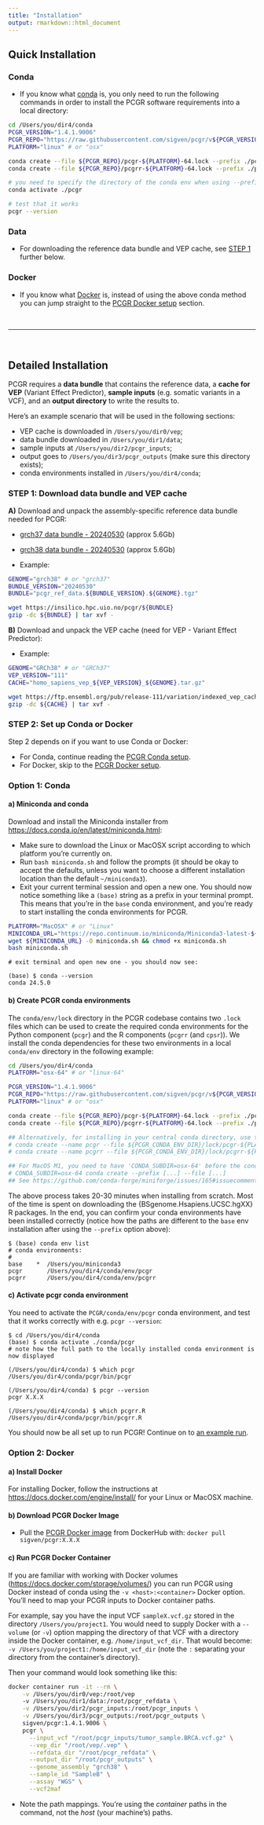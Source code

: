 ```yaml
---
title: "Installation"
output: rmarkdown::html_document
---
```


## Quick Installation

### Conda

- If you know what [conda](https://docs.conda.io/projects/conda/en/latest/user-guide/getting-started.html)
  is, you only need to run the following commands in order to install the PCGR
  software requirements into a local directory:

```bash
cd /Users/you/dir4/conda
PCGR_VERSION="1.4.1.9006"
PCGR_REPO="https://raw.githubusercontent.com/sigven/pcgr/v${PCGR_VERSION}/conda/env/lock/"
PLATFORM="linux" # or "osx"

conda create --file ${PCGR_REPO}/pcgr-${PLATFORM}-64.lock --prefix ./pcgr
conda create --file ${PCGR_REPO}/pcgrr-${PLATFORM}-64.lock --prefix ./pcgrr

# you need to specify the directory of the conda env when using --prefix
conda activate ./pcgr

# test that it works
pcgr --version
```

### Data

- For downloading the reference data bundle and VEP cache, see [STEP 1](#step1) further below.

### Docker

- If you know what [Docker](https://www.docker.com/) is, instead of using the above conda method
  you can jump straight to the [PCGR Docker setup](#dockersetup) section.

<br>
<hr>
<br>

## Detailed Installation

PCGR requires a __data bundle__ that contains the reference data, 
a __cache for VEP__ (Variant Effect Predictor), 
__sample inputs__ (e.g. somatic variants in a VCF), and an
__output directory__ to write the results to.

Here's an example scenario that will be used in the following sections:

- VEP cache is downloaded in `/Users/you/dir0/vep`;
- data bundle downloaded in `/Users/you/dir1/data`;
- sample inputs at `/Users/you/dir2/pcgr_inputs`;
- output goes to `/Users/you/dir3/pcgr_outputs` (make sure this directory
  exists);
- conda environments installed in `/Users/you/dir4/conda`;

<a name="step1"></a>

### STEP 1: Download data bundle and VEP cache

**A)** Download and unpack the assembly-specific reference data bundle needed for PCGR:

- [grch37 data bundle - 20240530](https://insilico.hpc.uio.no/pcgr/pcgr_ref_data.20240530.grch37.tgz) (approx 5.6Gb)
- [grch38 data bundle - 20240530](https://insilico.hpc.uio.no/pcgr/pcgr_ref_data.20240530.grch38.tgz) (approx 5.6Gb)

- Example:

```bash
GENOME="grch38" # or "grch37"
BUNDLE_VERSION="20240530"
BUNDLE="pcgr_ref_data.${BUNDLE_VERSION}.${GENOME}.tgz"

wget https://insilico.hpc.uio.no/pcgr/${BUNDLE}
gzip -dc ${BUNDLE} | tar xvf -
```

**B)** Download and unpack the VEP cache (need for VEP - Variant Effect Predictor):

- Example:

```bash
GENOME="GRCh38" # or "GRCh37"
VEP_VERSION="111"
CACHE="homo_sapiens_vep_${VEP_VERSION}_${GENOME}.tar.gz"

wget https://ftp.ensembl.org/pub/release-111/variation/indexed_vep_cache/${CACHE}
gzip -dc ${CACHE} | tar xvf -
```

### STEP 2: Set up Conda or Docker

Step 2 depends on if you want to use Conda or Docker:

- For Conda, continue reading the [PCGR Conda setup](#condasetup).
- For Docker, skip to the [PCGR Docker setup](#dockersetup).

<a name="condasetup"></a>

### Option 1: Conda

#### a) Miniconda and conda

Download and install the Miniconda installer from <https://docs.conda.io/en/latest/miniconda.html>:

- Make sure to download the Linux or MacOSX script according to which platform you're currently on.
- Run `bash miniconda.sh` and follow the prompts (it should be okay to accept the defaults, unless you want to choose a different
  installation location than the default `~/miniconda3`).
- Exit your current terminal session and open a new one. You should now notice something like a `(base)` string as a
  prefix in your terminal prompt. This means that you're in the `base` conda environment, and you're ready to start
  installing the conda environments for PCGR.

```bash
PLATFORM="MacOSX" # or "Linux"
MINICONDA_URL="https://repo.continuum.io/miniconda/Miniconda3-latest-${PLATFORM}-x86_64.sh"
wget ${MINICONDA_URL} -O miniconda.sh && chmod +x miniconda.sh
bash miniconda.sh
```

```text
# exit terminal and open new one - you should now see:

(base) $ conda --version
conda 24.5.0
```

#### b) Create PCGR conda environments

The `conda/env/lock` directory in the PCGR codebase contains two `.lock` files which
can be used to create the required conda environments for the Python component
(`pcgr`) and the R components (`pcgrr` (and `cpsr`)). We install the conda
dependencies for these two environments in a local `conda/env` directory in the
following example:

```bash
cd /Users/you/dir4/conda
PLATFORM="osx-64" # or "linux-64"

PCGR_VERSION="1.4.1.9006"
PCGR_REPO="https://raw.githubusercontent.com/sigven/pcgr/v${PCGR_VERSION}/conda/env/lock/"
PLATFORM="linux" # or "osx"

conda create --file ${PCGR_REPO}/pcgr-${PLATFORM}-64.lock --prefix ./pcgr
conda create --file ${PCGR_REPO}/pcgrr-${PLATFORM}-64.lock --prefix ./pcgrr

## Alternatively, for installing in your central conda directory, use the following:
# conda create --name pcgr --file ${PCGR_CONDA_ENV_DIR}/lock/pcgr-${PLATFORM}.lock
# conda create --name pcgrr --file ${PCGR_CONDA_ENV_DIR}/lock/pcgrr-${PLATFORM}.lock

## For MacOS M1, you need to have 'CONDA_SUBDIR=osx-64' before the conda command, i.e.:
# CONDA_SUBDIR=osx-64 conda create --prefix [...] --file [...]
## See https://github.com/conda-forge/miniforge/issues/165#issuecomment-860233092
```

The above process takes 20-30 minutes when installing from scratch. Most of the time
is spent on downloading the {BSgenome.Hsapiens.UCSC.hgXX} R packages. In the end, you
can confirm your conda environments have been installed correctly (notice how
the paths are different to the `base` env installation after using the
`--prefix` option above):

```text
$ (base) conda env list
# conda environments:
#
base    *  /Users/you/miniconda3
pcgr       /Users/you/dir4/conda/env/pcgr
pcgrr      /Users/you/dir4/conda/env/pcgrr
```

#### c) Activate pcgr conda environment

You need to activate the `PCGR/conda/env/pcgr` conda environment, and test that it works
correctly with e.g. `pcgr --version`:

```text
$ cd /Users/you/dir4/conda
(base) $ conda activate ./conda/pcgr
# note how the full path to the locally installed conda environment is now displayed

(/Users/you/dir4/conda) $ which pcgr
/Users/you/dir4/conda/pcgr/bin/pcgr

(/Users/you/dir4/conda) $ pcgr --version
pcgr X.X.X

(/Users/you/dir4/conda) $ which pcgrr.R
/Users/you/dir4/conda/pcgr/bin/pcgrr.R
```

You should now be all set up to run PCGR! Continue on to [an example run](running.html#example-run).

<a name="dockersetup"></a>

### Option 2: Docker

#### a) Install Docker

For installing Docker, follow the instructions at <https://docs.docker.com/engine/install/>
for your Linux or MacOSX machine.

#### b) Download PCGR Docker Image

- Pull the [PCGR Docker image](https://hub.docker.com/r/sigven/pcgr/tags) from
  DockerHub with: `docker pull sigven/pcgr:X.X.X`

#### c) Run PCGR Docker Container

If you are familiar with working with Docker volumes (<https://docs.docker.com/storage/volumes/>)
you can run PCGR using Docker instead of conda using the `-v <host>:<container>` Docker option.
You'll need to map your PCGR inputs to Docker container paths.

For example, say you have the input VCF `sampleX.vcf.gz` stored in the
directory `/Users/you/project1`. You would need to supply Docker with a
`--volume` (or `-v`) option mapping the directory of that VCF with
a directory inside the Docker container, e.g. `/home/input_vcf_dir`.
That would become: `-v /Users/you/project1:/home/input_vcf_dir`
(note the `:` separating your directory from the container's directory).

Then your command would look something like this:

```bash
docker container run -it --rm \
    -v /Users/you/dir0/vep:/root/vep
    -v /Users/you/dir1/data:/root/pcgr_refdata \
    -v /Users/you/dir2/pcgr_inputs:/root/pcgr_inputs \
    -v /Users/you/dir3/pcgr_outputs:/root/pcgr_outputs \
    sigven/pcgr:1.4.1.9006 \
    pcgr \
      --input_vcf "/root/pcgr_inputs/tumor_sample.BRCA.vcf.gz" \
      --vep_dir "/root/vep/.vep" \
      --refdata_dir "/root/pcgr_refdata" \
      --output_dir "/root/pcgr_outputs" \
      --genome_assembly "grch38" \
      --sample_id "SampleB" \
      --assay "WGS" \
      --vcf2maf
```

- Note the path mappings. You're using the _container_ paths in the
  command, not the _host_ (your machine's) paths.
